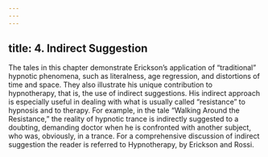 ```yaml
---
---
---
```

title: 4. Indirect Suggestion
---






The tales in this chapter demonstrate Erickson’s application of “traditional” hypnotic phenomena, such as literalness, age regression, and distortions of time and space. They also illustrate his unique contribution to hypnotherapy, that is, the use of indirect suggestions. His indirect approach is especially useful in dealing with what is usually called “resistance” to hypnosis and to therapy. For example, in the tale “Walking Around the Resistance,” the reality of hypnotic trance is indirectly suggested to a doubting, demanding doctor when he is confronted with another subject, who was, obviously, in a trance. For a comprehensive discussion of indirect suggestion the reader is referred to Hypnotherapy, by Erickson and Rossi.